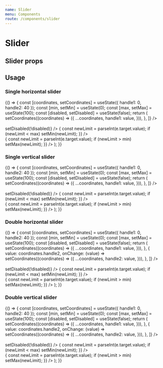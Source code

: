 ```yaml
---
name: Slider
menu: Components
route: /components/slider
---
```



# Slider

## Slider props

<Props of={Slider} />

## Usage

### Single horizontal slider

<Playground>
  {() => {
    const [coordinates, setCoordinates] = useState({ handle1: 0, handle2: 40 });
    const [min, setMin] = useState(0);
    const [max, setMax] = useState(100);
    const [disabled, setDisabled] = useState(false);
    return (
      <Fragment>
        <Slider
          double={false}
          disabled={disabled}
          axis={"x"}
          max={max}
          min={min}
          handles={[
            {
              value: coordinates.handle1,
              onChange: (value) =>
                setCoordinates((coordinates) => ({
                  ...coordinates,
                  handle1: value,
                })),
            },
          ]}
        />
        <br />
        <br />
        <Checkbox
          label="Disabled"
          id="single-horizontal-slider-disabled"
          checked={disabled}
          onChange={() => setDisabled(!disabled)}
        />
        <NumberInput
          label="Minimum"
          id="single-horizontal-slider-min"
          value={min}
          onChange={(e) => {
            const newLimit = parseInt(e.target.value);
            if (newLimit < max) setMin(newLimit);
          }}
        />
        <br />
        <NumberInput
          label="Maximum"
          id="single-horizontal-slider-max"
          value={max}
          onChange={(e) => {
            const newLimit = parseInt(e.target.value);
            if (newLimit > min) setMax(newLimit);
          }}
        />
      </Fragment>
    );
  }}
</Playground>

### Single vertical slider

<Playground>
  {() => {
    const [coordinates, setCoordinates] = useState({ handle1: 0, handle2: 40 });
    const [min, setMin] = useState(0);
    const [max, setMax] = useState(100);
    const [disabled, setDisabled] = useState(false);
    return (
      <Fragment>
        <Slider
          double={false}
          disabled={disabled}
          axis={"y"}
          max={max}
          min={min}
          handles={[
            {
              value: coordinates.handle1,
              onChange: (value) =>
                setCoordinates((coordinates) => ({
                  ...coordinates,
                  handle1: value,
                })),
            },
          ]}
        />
        <br />
        <br />
        <Checkbox
          label="Disabled"
          id="single-vertical-slider-disabled"
          checked={disabled}
          onChange={() => setDisabled(!disabled)}
        />
        <NumberInput
          label="Minimum"
          id="single-vertical-slider-min"
          value={min}
          onChange={(e) => {
            const newLimit = parseInt(e.target.value);
            if (newLimit < max) setMin(newLimit);
          }}
        />
        <br />
        <NumberInput
          label="Maximum"
          id="single-vertical-slider-max"
          value={max}
          onChange={(e) => {
            const newLimit = parseInt(e.target.value);
            if (newLimit > min) setMax(newLimit);
          }}
        />
      </Fragment>
    );
  }}
</Playground>

### Double horizontal slider

<Playground>
  {() => {
    const [coordinates, setCoordinates] = useState({ handle1: 0, handle2: 40 });
    const [min, setMin] = useState(0);
    const [max, setMax] = useState(100);
    const [disabled, setDisabled] = useState(false);
    return (
      <Fragment>
        <Slider
          double={true}
          disabled={disabled}
          axis={"x"}
          max={max}
          min={min}
          handles={[
            {
              value: coordinates.handle1,
              onChange: (value) =>
                setCoordinates((coordinates) => ({
                  ...coordinates,
                  handle1: value,
                })),
            },
            {
              value: coordinates.handle2,
              onChange: (value) =>
                setCoordinates((coordinates) => ({
                  ...coordinates,
                  handle2: value,
                })),
            },
          ]}
        />
        <br />
        <br />
        <Checkbox
          label="Disabled"
          id="double-horizontal-slider-disabled"
          checked={disabled}
          onChange={() => setDisabled(!disabled)}
        />
        <NumberInput
          label="Minimum"
          id="double-horizontal-slider-min"
          value={min}
          onChange={(e) => {
            const newLimit = parseInt(e.target.value);
            if (newLimit < max) setMin(newLimit);
          }}
        />
        <br />
        <NumberInput
          label="Maximum"
          id="double-horizontal-slider-max"
          value={max}
          onChange={(e) => {
            const newLimit = parseInt(e.target.value);
            if (newLimit > min) setMax(newLimit);
          }}
        />
      </Fragment>
    );
  }}
</Playground>

### Double vertical slider

<Playground>
  {() => {
    const [coordinates, setCoordinates] = useState({ handle1: 0, handle2: 40 });
    const [min, setMin] = useState(0);
    const [max, setMax] = useState(100);
    const [disabled, setDisabled] = useState(false);
    return (
      <Fragment>
        <Slider
          double={true}
          disabled={disabled}
          axis={"y"}
          max={max}
          min={min}
          handles={[
            {
              value: coordinates.handle1,
              onChange: (value) =>
                setCoordinates((coordinates) => ({
                  ...coordinates,
                  handle1: value,
                })),
            },
            {
              value: coordinates.handle2,
              onChange: (value) =>
                setCoordinates((coordinates) => ({
                  ...coordinates,
                  handle2: value,
                })),
            },
          ]}
        />
        <br />
        <br />
        <Checkbox
          label="Disabled"
          id="double-vertical-slider-disabled"
          checked={disabled}
          onChange={() => setDisabled(!disabled)}
        />
        <NumberInput
          label="Minimum"
          id="double-vertical-slider-min"
          value={min}
          onChange={(e) => {
            const newLimit = parseInt(e.target.value);
            if (newLimit < max) setMin(newLimit);
          }}
        />
        <br />
        <NumberInput
          label="Maximum"
          id="double-vertical-slider-max"
          value={max}
          onChange={(e) => {
            const newLimit = parseInt(e.target.value);
            if (newLimit > min) setMax(newLimit);
          }}
        />
      </Fragment>
    );
  }}
</Playground>
